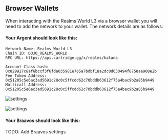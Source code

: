 ## Browser Wallets

When interacting with the Realms World L3 via a browser wallet you will need to add the network to your wallet. The network details are as follows:



#### Your Argent should look like this:

```
Network Name: Realms World L3
Chain ID: DOJO_REALMS_WORLD
RPC URL: https://api.cartridge.gg/x/realms/katana

Account Class hash: 0x029927c8af6bccf3f6fda035981e765a7bdbf18a2dc0d630494f8758aa908e2b
Fee Token Address: 0x51205c5e6ac3ad5691c28c0c5ffcdd62c70bddb63612f75a4bac9b2a85b9449
Multicall Address: 0x51205c5e6ac3ad5691c28c0c5ffcdd62c70bddb63612f75a4bac9b2a85b9449
```


![settings](/realms-world-settings.png)

![settings](/advanced-settings.png)


#### Your Braavos should look like this:

TODO: Add Braavos settings